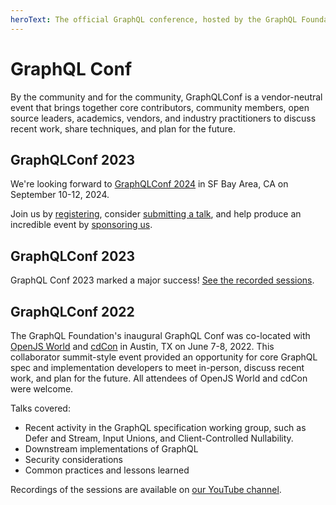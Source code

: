 ```yaml
---
heroText: The official GraphQL conference, hosted by the GraphQL Foundation.
---
```


# GraphQL Conf

By the community and for the community, GraphQLConf is a vendor-neutral event that brings together core contributors, community members, open source leaders, academics, vendors, and industry practitioners to discuss recent work, share techniques, and plan for the future.

## GraphQLConf 2023

We're looking forward to [GraphQLConf 2024](/conf/2024) in SF Bay Area, CA on September 10-12, 2024.

Join us by [registering](/conf/2024), consider [submitting a talk](/conf/2024/speak/), and help produce an incredible event by [sponsoring us](/conf/2024/sponsor).

## GraphQLConf 2023

GraphQL Conf 2023 marked a major success! [See the recorded sessions](/conf/2023/sessions).

## GraphQLConf 2022

The GraphQL Foundation's inaugural GraphQL Conf was co-located with [OpenJS World](https://events.linuxfoundation.org/openjs-world/) and [cdCon](https://events.linuxfoundation.org/cdcon/) in Austin, TX on June 7-8, 2022. This collaborator summit-style event provided an opportunity for core GraphQL spec and implementation developers to meet in-person, discuss recent work, and plan for the future. All attendees of OpenJS World and cdCon were welcome.

Talks covered:

- Recent activity in the GraphQL specification working group, such as Defer and Stream, Input Unions, and Client-Controlled Nullability.
- Downstream implementations of GraphQL
- Security considerations
- Common practices and lessons learned

Recordings of the sessions are available on [our YouTube channel](https://youtube.graphql.org).
